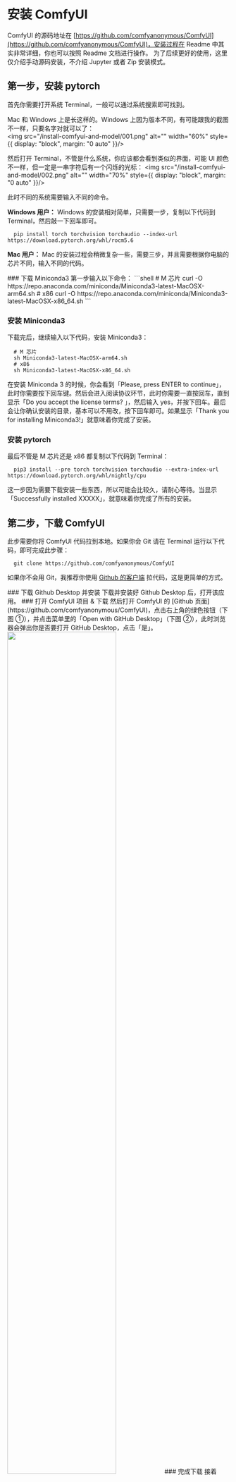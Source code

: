 
# 安装 ComfyUI

ComfyUI 的源码地址在 [https://github.com/comfyanonymous/ComfyUI](https://github.com/comfyanonymous/ComfyUI)，安装过程在 Readme 中其实非常详细，你也可以按照 Readme 文档进行操作。
<Callout type="info">
  为了后续更好的使用，这里仅介绍手动源码安装，不介绍 Jupyter 或者 Zip 安装模式。
</Callout>

## 第一步，安装 pytorch
首先你需要打开系统 Terminal，一般可以通过系统搜索即可找到。

Mac 和 Windows 上是长这样的。Windows 上因为版本不同，有可能跟我的截图不一样，只要名字对就可以了：
<br/>
<PhotoProvider>
  <PhotoView src="/install-comfyui-and-model/001.png">
      <img src="/install-comfyui-and-model/001.png" alt="" width="60%" style={{ display: "block", margin: "0 auto" }}/>
  </PhotoView>
</PhotoProvider>

然后打开 Terminal，不管是什么系统，你应该都会看到类似的界面，可能 UI 颜色不一样，但一定是一串字符后有一个闪烁的光标：
<PhotoProvider>
  <PhotoView src="/install-comfyui-and-model/002.png">
      <img src="/install-comfyui-and-model/002.png" alt="" width="70%" style={{ display: "block", margin: "0 auto" }}/>
  </PhotoView>
</PhotoProvider>

此时不同的系统需要输入不同的命令。

**Windows 用户：**
Windows 的安装相对简单，只需要一步，复制以下代码到 Terminal，然后敲一下回车即可。
```shell
  pip install torch torchvision torchaudio --index-url https://download.pytorch.org/whl/rocm5.6
```
**Mac 用户：**
Mac 的安装过程会稍微复杂一些，需要三步，并且需要根据你电脑的芯片不同，输入不同的代码。

<Steps>
  ### 下载 Miniconda3
  第一步输入以下命令：
  ```shell
  # M 芯片
  curl -O https://repo.anaconda.com/miniconda/Miniconda3-latest-MacOSX-arm64.sh
  # x86
  curl -O https://repo.anaconda.com/miniconda/Miniconda3-latest-MacOSX-x86_64.sh
  ```
  
  ### 安装 Miniconda3
  下载完后，继续输入以下代码，安装 Miniconda3：
  ```shell
    # M 芯片
    sh Miniconda3-latest-MacOSX-arm64.sh
    # x86
    sh Miniconda3-latest-MacOSX-x86_64.sh
  ```
  在安装 Miniconda 3 的时候，你会看到「Please, press ENTER to continue」，此时你需要按下回车键。然后会进入阅读协议环节，此时你需要一直按回车，直到显示「Do you accept the license terms? 」，然后输入 yes，并按下回车。最后会让你确认安装的目录，基本可以不用改，按下回车即可。如果显示「Thank you for installing Miniconda3!」就意味着你完成了安装。

  ### 安装 pytorch
  最后不管是 M 芯片还是 x86 都复制以下代码到 Terminal：
  ```shell
    pip3 install --pre torch torchvision torchaudio --extra-index-url https://download.pytorch.org/whl/nightly/cpu
  ```
  这一步因为需要下载安装一些东西，所以可能会比较久，请耐心等待。当显示「Successfully installed XXXXX」，就意味着你完成了所有的安装。
</Steps>

## 第二步，下载  ComfyUI
此步需要你将 ComfyUI 代码拉到本地。如果你会 Git 请在 Terminal 运行以下代码，即可完成此步骤：
```shell
  git clone https://github.com/comfyanonymous/ComfyUI
```

如果你不会用 Git，我推荐你使用 [Github 的客户端](https://desktop.github.com/) 拉代码，这是更简单的方式。

<Steps>
  ### 下载 Github Desktop 并安装
  下载并安装好 Github Desktop 后，打开该应用。
  ### 打开 ComfyUI 项目 & 下载
  然后打开 ComfyUI 的 [Github 页面](https://github.com/comfyanonymous/ComfyUI)，点击右上角的绿色按钮（下图 ①），并点击菜单里的「Open with GitHub Desktop」（下图 ②），此时浏览器会弹出你是否要打开 GitHub Desktop，点击「是」。
  <PhotoProvider>
    <PhotoView src="/install-comfyui-and-model/003.png">
        <img src="/install-comfyui-and-model/003.png" alt="" width="70%" style={{ display: "block", margin: "0 auto" }}/>
    </PhotoView>
  </PhotoProvider>
  ### 完成下载
  接着 GitHub Desktop 会让你选择一个保存位置，你可以按需调整，然后点击确定。Github Desktop 会同步云端的代码到本地，如果你看到下方这样的界面，这就意味着你已经完成了代码同步。
  <PhotoProvider>
    <PhotoView src="/install-comfyui-and-model/004.png">
        <img src="/install-comfyui-and-model/004.png" alt="" width="70%" style={{ display: "block", margin: "0 auto" }}/>
    </PhotoView>
  </PhotoProvider>
</Steps>

## 第三步，安装依赖
下载好代码后，需要安装依赖。有两种方法安装依赖。

### VS Code 方法（推荐）

如果你安装过 [Visual Studio Code](https://code.visualstudio.com/)，那你只需要：
<Steps>
  ### 打开项目文件夹
  在 Github Desktop 上点击「Open in Visual Studio Code」按钮。此时 VS Code 会打开。
  ### 打开 VS Code Terminal
  接着你需要点击 VS Code 右上角的第二个 icon，然后你会在软件底部看到一个类似你之前在 Terminal 里看到的命令输入界面。
  <PhotoProvider>
    <PhotoView src="/install-comfyui-and-model/005.png">
        <img src="/install-comfyui-and-model/005.png" alt="" width="70%" style={{ display: "block", margin: "0 auto" }}/>
    </PhotoView>
  </PhotoProvider>
  ### 输入命令
  最后一步你需要在底部 Terminal 输入以下命令，并点击回车：
  ```shell
  # 如果遇到网络问题看后面的 Q&A
  pip install -r requirements.txt
  ```
</Steps>

### Terminal 方法

如果你没有安装 VS Code 也不想安装，那你可以实用 Terminal 安装这些依赖。你只需要按照以下步骤进行：

<Steps>
  ### 打开项目文件夹
  在 Github Desktop 上点击「Show in Finder」按钮，如果是 Win 则是「Show in Explorer」按钮。
  ### 找到项目文件夹的路径
  此时 Finder 会打开 ComfyUI 的文件夹，你需要在空白处点击右键，然后点击 Get Info（或者是类似「文件夹信息」之类的按钮）。然后你会在新的窗口看到此文件夹的位置信息，类似下图所示。Win 的用户可以直接在文件夹的导航处看到这个位置信息。框选并复制这串个信息。你复制的信息应该是一些斜杠加字符，比如我的是这样的：/Users/jimmywang/Documents/GitHub
  <PhotoProvider>
    <PhotoView src="/install-comfyui-and-model/006.png">
        <img src="/install-comfyui-and-model/006.png" alt="" width="40%" style={{ display: "block", margin: "0 auto" }}/>
    </PhotoView>
  </PhotoProvider>
  ### cd 到项目文件夹
  打开 Terminal 输入 cd，然后空格，接着黏贴上一步复制好的代码。然后需要注意，此时你还需要在最后补上 ComfyUI 然后按下回车，如果顺利的话，会是这样：
  <PhotoProvider>
    <PhotoView src="/install-comfyui-and-model/007.png">
        <img src="/install-comfyui-and-model/007.png" alt="" width="70%" style={{ display: "block", margin: "0 auto" }}/>
    </PhotoView>
  </PhotoProvider>
  ### 输入命令
  最后一步你需要在那里输入以下代码，并点击回车：
  ```shell
  # 如果遇到网络问题看后面的 Q&A
  pip install -r requirements.txt
  ```
</Steps>

不管使用哪种方法，你应该都会在最后看到「Successfully installed XXXXX」这就意味着你完成了安装。

## 第四步，启动服务

不管你在上一步是用 VS Code 运行，还是在 Terminal 里运行，你都可以继续输入以下代码：

```shell
  python main.py
```
<Callout type="info">
  这一步，如果你想让 ComfyUI 运行得更快，可以输入以下代码：

  ```shell
    python main.py --force-fp16
  ```
</Callout>

当你看到「To see the GUI go to: http://127.0.0.1:8188」，
就意味着你已经完成了 ComfyUI 的安装，并成功运行。此时你只需要在浏览器里复制黏贴下方地址即可：

```shell
  http://127.0.0.1:8188/ 
```
你应该能看到以下界面。恭喜你，ComfyUI 已经安装好了。但此时还没法运行 Stable DIffusion 生图。你还需要下载关键的模型，在下一章我会教大家如何下载并安装所需的模型。
<br/>
<PhotoProvider>
  <PhotoView src="/install-comfyui-and-model/008.png">
      <img src="/install-comfyui-and-model/008.png" alt="" width="80%" style={{ display: "block", margin: "0 auto" }}/>
  </PhotoView>
</PhotoProvider>

## Q&A

- Q: 在终端命令行无法下载内容该怎么办？
  - 这是因为网络没有做到终端 FanQiang，终端 FanQiang 需要配置好代理
  ```shell
  # 具体端口要根据自己的 FanQiang 服务来看，最好把这个配置到默认的终端启动项里边
  export https_proxy=http://127.0.0.1:7890 http_proxy=http://127.0.0.1:7890 all_proxy=socks5://127.0.0.1:7890
  ```


